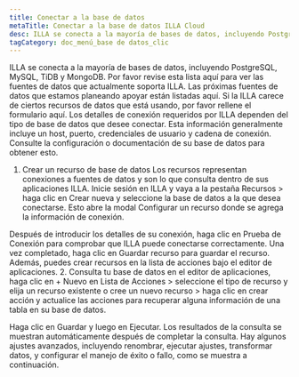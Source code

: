 ```yaml
---
title: Conectar a la base de datos
metaTitle: Conectar a la base de datos ILLA Cloud
desc: ILLA se conecta a la mayoría de bases de datos, incluyendo PostgreSQL, MySQL, TiDB y MongoDB
tagCategory: doc_menú_base de datos_clic
---
```


ILLA se conecta a la mayoría de bases de datos, incluyendo PostgreSQL, MySQL, TiDB y MongoDB. Por favor revise esta lista aquí para ver las fuentes de datos que actualmente soporta ILLA. Las próximas fuentes de datos que estamos planeando apoyar están listadas aquí. Si la ILLA carece de ciertos recursos de datos que está usando, por favor rellene el formulario aquí.
Los detalles de conexión requeridos por ILLA dependen del tipo de base de datos que desee conectar. Esta información generalmente incluye un host, puerto, credenciales de usuario y cadena de conexión. Consulte la configuración o documentación de su base de datos para obtener esto.

1.  Crear un recurso de base de datos
    Los recursos representan conexiones a fuentes de datos y son lo que consulta dentro de sus aplicaciones ILLA. Inicie sesión en ILLA y vaya a la pestaña Recursos > haga clic en Crear nueva y seleccione la base de datos a la que desea conectarse. Esto abre la modal Configurar un recurso donde se agrega la información de conexión.

Después de introducir los detalles de su conexión, haga clic en Prueba de Conexión para comprobar que ILLA puede conectarse correctamente. Una vez completado, haga clic en Guardar recurso para guardar el recurso. 
Además, puedes crear recursos en la lista de acciones bajo el editor de aplicaciones. 
2. Consulta tu base de datos
en el editor de aplicaciones, haga clic en + Nuevo en Lista de Acciones > seleccione el tipo de recurso y elija un recurso existente o cree un nuevo recurso > haga clic en crear acción y actualice las acciones para recuperar alguna información de una tabla en su base de datos.

Haga clic en Guardar y luego en Ejecutar. Los resultados de la consulta se muestran automáticamente después de completar la consulta. 
Hay algunos ajustes avanzados, incluyendo renombrar, ejecutar ajustes, transformar datos, y configurar el manejo de éxito o fallo, como se muestra a continuación.
